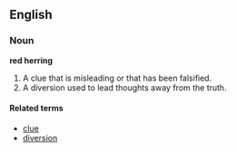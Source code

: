 ==English==
=== Noun ===
'''red herring'''
# A clue that is misleading or that has been falsified.
# A diversion used to lead thoughts away from the truth.
==== Related terms ====
*[[clue]]
*[[diversion]]